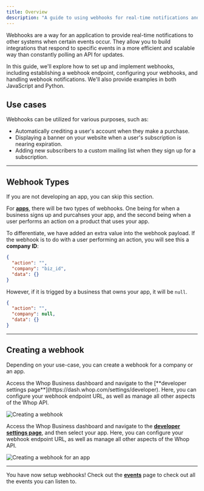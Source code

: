 ```yaml
---
title: Overview
description: "A guide to using webhooks for real-time notifications and integrations"
---
```


Webhooks are a way for an application to provide real-time notifications to other systems when certain events occur. They allow you to build integrations that respond to specific events in a more efficient and scalable way than constantly polling an API for updates.

In this guide, we'll explore how to set up and implement webhooks, including establishing a webhook endpoint, configuring your webhooks, and handling webhook notifications. We'll also provide examples in both JavaScript and Python.

## Use cases

Webhooks can be utilized for various purposes, such as:

- Automatically crediting a user's account when they make a purchase.
- Displaying a banner on your website when a user's subscription is nearing expiration.
- Adding new subscribers to a custom mailing list when they sign up for a subscription.

---

## Webhook Types

<Note>If you are not developing an app, you can skip this section.</Note>

For [**apps**](/apps/overview), there will be two types of webhooks. One being for when a business signs up and purcahses your app, and the second being when a user performs an action on a product that uses your app.

To differentiate, we have added an extra value into the webhook payload. If the webhook is to do with a user performing an action, you will see this a **company ID**:

```json
{
  "action": "",
  "company": "biz_id",
  "data": {}
}
```

However, if it is trigged by a business that owns your app, it will be `null`.

```json
{
  "action": "",
  "company": null,
  "data": {}
}
```

---

## Creating a webhook

Depending on your use-case, you can create a webhook for a company or an app.

<AccordionGroup>

<Accordion title="Creating a webhook for a company">
Access the Whop Business dashboard and navigate to the [**developer settings page**](https://dash.whop.com/settings/developer). Here, you can configure your webhook endpoint URL, as well as manage all other aspects of the Whop API.

![Creating a webhook](https://dev-docs-weld.vercel.app/newwebhook.gif)

</Accordion>

<Accordion title="Creating a webhook for an app">

Access the Whop Business dashboard and navigate to the [**developer settings page**](https://dash.whop.com/settings/developer), and then select your app. Here, you can configure your webhook endpoint URL, as well as manage all other aspects of the Whop API.

![Creating a webhook for an app](https://imgur.com/od2oML7.gif)

</Accordion>

</AccordionGroup>

---

You have now setup webhooks! Check out the [**events**](/webhooks/events) page to check out all the events you can listen to.
